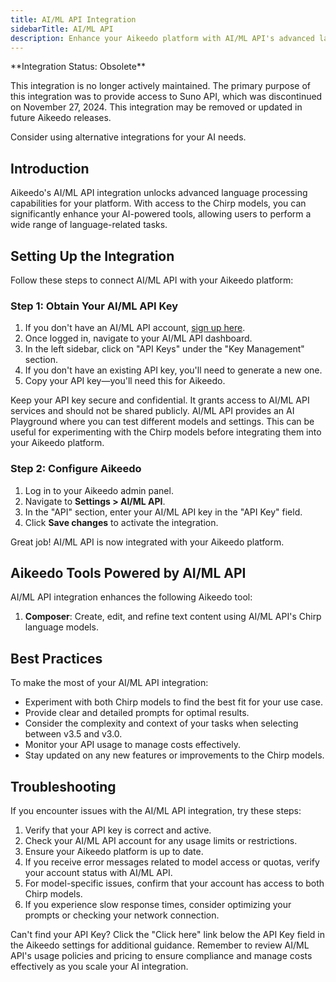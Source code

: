 ```yaml
---
title: AI/ML API Integration
sidebarTitle: AI/ML API
description: Enhance your Aikeedo platform with AI/ML API's advanced language models. This guide walks you through setting up and leveraging AI/ML API's powerful Chirp models for various AI tasks.
---
```


<Warning>
**Integration Status: Obsolete**

This integration is no longer actively maintained. The primary purpose of this integration was to provide access to Suno API, which was discontinued on November 27, 2024. This integration may be removed or updated in future Aikeedo releases.

Consider using alternative integrations for your AI needs.
</Warning>

## Introduction

Aikeedo's AI/ML API integration unlocks advanced language processing capabilities for your platform. With access to the Chirp models, you can significantly enhance your AI-powered tools, allowing users to perform a wide range of language-related tasks.

## Setting Up the Integration

Follow these steps to connect AI/ML API with your Aikeedo platform:

### Step 1: Obtain Your AI/ML API Key

1. If you don't have an AI/ML API account, [sign up here](https://aimlapi.com/).
2. Once logged in, navigate to your AI/ML API dashboard.
3. In the left sidebar, click on "API Keys" under the "Key Management" section.
4. If you don't have an existing API key, you'll need to generate a new one.
5. Copy your API key—you'll need this for Aikeedo.

<Note>
  Keep your API key secure and confidential. It grants access to AI/ML API services and should not be shared publicly.
</Note>

<Tip>
  AI/ML API provides an AI Playground where you can test different models and settings. This can be useful for experimenting with the Chirp models before integrating them into your Aikeedo platform.
</Tip>

### Step 2: Configure Aikeedo

1. Log in to your Aikeedo admin panel.
2. Navigate to **Settings > AI/ML API**.
3. In the "API" section, enter your AI/ML API key in the "API Key" field.
4. Click **Save changes** to activate the integration.

<Check>
  Great job! AI/ML API is now integrated with your Aikeedo platform.
</Check>


## Aikeedo Tools Powered by AI/ML API

AI/ML API integration enhances the following Aikeedo tool:

1. **Composer**: Create, edit, and refine text content using AI/ML API's Chirp language models.

## Best Practices

To make the most of your AI/ML API integration:

- Experiment with both Chirp models to find the best fit for your use case.
- Provide clear and detailed prompts for optimal results.
- Consider the complexity and context of your tasks when selecting between v3.5 and v3.0.
- Monitor your API usage to manage costs effectively.
- Stay updated on any new features or improvements to the Chirp models.

## Troubleshooting

If you encounter issues with the AI/ML API integration, try these steps:

1. Verify that your API key is correct and active.
2. Check your AI/ML API account for any usage limits or restrictions.
3. Ensure your Aikeedo platform is up to date.
4. If you receive error messages related to model access or quotas, verify your account status with AI/ML API.
5. For model-specific issues, confirm that your account has access to both Chirp models.
6. If you experience slow response times, consider optimizing your prompts or checking your network connection.

<Tip>
  Can't find your API Key? Click the "Click here" link below the API Key field in the Aikeedo settings for additional guidance.
</Tip>

<Note>
  Remember to review AI/ML API's usage policies and pricing to ensure compliance and manage costs effectively as you scale your AI integration.
</Note>